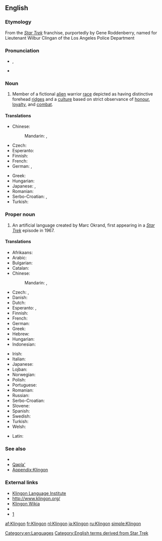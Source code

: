 {{also|klingon}}
==English==

===Etymology===
From the ''[[w:Star Trek|Star Trek]]'' franchise, purportedly by Gene Roddenberry, named for Lieutenant Wilbur Clingan of the Los Angeles Police Department

===Pronunciation===
* {{enPR|klĭng'ŏn}}, {{IPA|/ˈklɪŋɒn/|lang=en}}
* {{IPA|/ˈklɪŋɑn/|lang=en}}<!-- cot-caught merger or just US-style IPA? -->

===Noun===
{{en-noun}}

# {{context|countable|lang=en}} Member of a fictional [[alien]] warrior [[race]] depicted as having distinctive forehead [[ridge]]s and a [[culture]] based on strict observance of [[honour]], [[loyalty]], and [[combat]].

====Translations====
{{trans-top|member of an alien warrior race in the Star Trek universe}}
* Chinese:
*: Mandarin: {{apdx-t|cmn|克林貢|sc=Hani}}, {{apdx-t|cmn|克林贡|tr=Kèlíngòng|sc=Hani}}
* Czech: {{t|cs|Klingon|m}}
* Esperanto: {{apdx-t|eo|klingono}}
* Finnish: {{apdx-t|fi|klingon}}
* French: {{apdx-t|fr|Klingon|m}}
* German: {{apdx-t|de|Klingone|m}}, {{apdx-t|de|Klingonin|f}}
{{trans-mid}}
* Greek: {{apdx-t|el|Κλίγκον|n|tr=klíngon}}
* Hungarian: {{t|hu|klingon}}
* Japanese: {{apdx-t|ja|クリンゴン人}}, {{apdx-t|ja|クリンゴンじん|tr=kuringon jin}}
* Romanian: {{apdx-t|ro|klingonian|m}}
* Serbo-Croatian: {{apdx-t|sh|клингонац|m|tr=klingonac|sc=Cyrl}}, {{apdx-t|sh|клингонка|f|tr=klingonka|sc=Cyrl}}
* Turkish: {{apdx-t|tr|Klingon}}
{{trans-bottom}}

===Proper noun===
{{en-proper noun}}

# An artificial language created by Marc Okrand, first appearing in a ''[[w:Star Trek|Star Trek]]'' episode in 1967.

====Translations====
{{trans-top|the language}}
* Afrikaans: {{t+|af|Klingon}}
* Arabic: {{t|ar|كلينغونية|f|tr=klinghūniya|sc=Arab}}
* Bulgarian: {{t|bg|клингонски|m|tr=klingonski|sc=Cyrl}}
* Catalan: {{t|ca|klingon|m}}
* Chinese:
*: Mandarin: {{t|cmn|克林貢語|sc=Hani}}, {{t|cmn|克林贡语|tr=Kèlíngòngyǔ|sc=Hani}}
* Czech: {{t|cs|klingonský|m}}, {{t|cs|klingonština|f}}
* Danish: {{t|da|klingonsk}}
* Dutch: {{t+|nl|Klingon}}
* Esperanto: {{t|eo|klingona lingvo}}, {{t|eo|la klingona}}
* Finnish: {{t+|fi|klingon}}
* French: {{t+|fr|klingon|m}}
* German: {{t+|de|Klingonisch|n}}
* Greek: {{t|el|[[γλώσσα]] [[Κλίγκον]]|f}}
* Hebrew: {{t|he|קלינגונית|f|tr=klingónit}}
* Hungarian: {{t|hu|klingon}}
* Indonesian: {{t|id|bahasa klingon}}
{{trans-mid}}
* Irish: {{t|ga|Tliongáinis|f}}
* Italian: {{t+|it|klingon|m}}
* Japanese: {{t|ja|クリンゴン語|tr=[[クリンゴンご]], kuringongo}}
* Lojban: {{t|jbo|klingon.}}
* Norwegian: {{t|no|klingonsk}}
* Polish: {{t|pl|klingoński|m}}
* Portuguese: {{t|pt|klingon}}
* Romanian: {{t|ro|klingoniană|f}}
* Russian: {{t|ru|клингонский|m|tr=klingonskij|sc=Cyrl}}
* Serbo-Croatian: {{t|sh|клингонски|m|tr=klingonski|sc=Cyrl}}
* Slovene: {{t|sl|klingonski|m}}
* Spanish: {{t|es|klingon|m}}
* Swedish: {{t+|sv|klingonska}}
* Turkish: {{t+|tr|Klingonca}}
* Welsh: {{t|cy|klingon}}
{{trans-bottom}}

{{checktrans-top}}
* Latin: {{t-check|la|klingonski|m}}
{{trans-mid}}
{{trans-bottom}}

===See also===
* {{projectlink|wikipedia}}
* [[Qapla']]
* [[Appendix:Klingon]]

===External links===
* [http://www.kli.org/ Klingon Language Institute]
* [http://www.klingon.org/ http://www.klingon.org/]
* [http://klingon.wikia.com/ Klingon Wikia]
* {{Linguist List|code=tlh}}
* [http://memory-alpha.org/wiki/Klingon]

[[Category:en:Languages]]
[[Category:English terms derived from Star Trek]]

[[af:Klingon]]
[[fr:Klingon]]
[[nl:Klingon]]
[[ja:Klingon]]
[[ru:Klingon]]
[[simple:Klingon]]